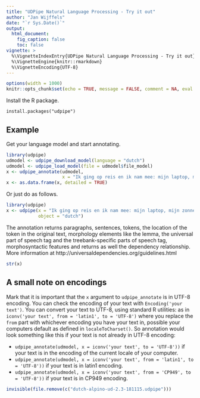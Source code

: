 ---
title: "UDPipe Natural Language Processing - Try it out"
author: "Jan Wijffels"
date: "`r Sys.Date()`"
output:
  html_document:
    fig_caption: false
    toc: false
vignette: >
  %\VignetteIndexEntry{UDPipe Natural Language Processing - Try it out}
  %\VignetteEngine{knitr::rmarkdown}
  %\VignetteEncoding{UTF-8}
---

```{r setup, include=FALSE, cache=FALSE}
options(width = 1000)
knitr::opts_chunk$set(echo = TRUE, message = FALSE, comment = NA, eval = TRUE)
```

Install the R package. 

```{eval=FALSE}
install.packages("udpipe")
```

## Example

Get your language model and start annotating.

```{r, results='hide'}
library(udpipe)
udmodel <- udpipe_download_model(language = "dutch")
udmodel <- udpipe_load_model(file = udmodel$file_model)
x <- udpipe_annotate(udmodel, 
                     x = "Ik ging op reis en ik nam mee: mijn laptop, mijn zonnebril en goed humeur.")
x <- as.data.frame(x, detailed = TRUE)
```

Or just do as follows.

```{r, results='hide'}
library(udpipe)
x <- udpipe(x = "Ik ging op reis en ik nam mee: mijn laptop, mijn zonnebril en goed humeur.",
            object = "dutch")
```

The annotation returns paragraphs, sentences, tokens, the location of the token in the original text, morphology elements like the lemma, the universal part of speech tag and the treebank-specific parts of speech tag, morphosyntactic features and returns as well the dependency relationship. More information at http://universaldependencies.org/guidelines.html

```{r}
str(x)
```

## A small note on encodings

Mark that it is important that the `x` argument to `udpipe_annotate` is in UTF-8 encoding. 
You can check the encoding of your text with `Encoding('your text')`. You can convert your text to UTF-8, using standard R utilities: as in `iconv('your text', from = 'latin1', to = 'UTF-8')` where you replace the `from` part with whichever encoding you have your text in, possible your computers default as defined in `localeToCharset()`. So annotation would look something like this if your text is not already in UTF-8 encoding: 

- `udpipe_annotate(udmodel, x = iconv('your text', to = 'UTF-8'))` if your text is in the encoding of the current locale of your computer.
- `udpipe_annotate(udmodel, x = iconv('your text', from = 'latin1', to = 'UTF-8'))` if your text is in latin1 encoding. 
- `udpipe_annotate(udmodel, x = iconv('your text', from = 'CP949', to = 'UTF-8'))` if your text is in CP949 encoding. 


```{r, results='hide', echo=FALSE}
invisible(file.remove(c("dutch-alpino-ud-2.3-181115.udpipe")))
```

